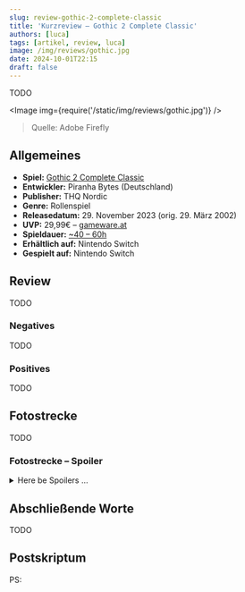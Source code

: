 ```yaml
---
slug: review-gothic-2-complete-classic
title: 'Kurzreview – Gothic 2 Complete Classic'
authors: [luca]
tags: [artikel, review, luca]
image: /img/reviews/gothic.jpg
date: 2024-10-01T22:15
draft: false
---
```



 TODO

<Image img={require('/static/img/reviews/gothic.jpg')} />

> Quelle: Adobe Firefly

<!--truncate-->

## Allgemeines

- **Spiel:** [Gothic 2 Complete Classic](https://www.gameware.at/info/space/Gothic+II+Complete+Classic)
- **Entwickler:** Piranha Bytes (Deutschland)
- **Publisher:** THQ Nordic
- **Genre:** Rollenspiel
- **Releasedatum:** 29. November 2023 (orig. 29. März 2002)
- **UVP:** 29,99€ – [gameware.at](https://www.gameware.at/info/space/Gothic+Classic)
- **Spieldauer:** [~40 – 60h](https://howlongtobeat.com/game/4024)
- **Erhältlich auf:** Nintendo Switch
- **Gespielt auf:** Nintendo Switch

## Review

TODO

### Negatives

TODO

### Positives

TODO

## Fotostrecke

TODO

### Fotostrecke – Spoiler

<details>
    <summary>Here be Spoilers …</summary>
    TODO
</details>

## Abschließende Worte

TODO

## Postskriptum

PS:
